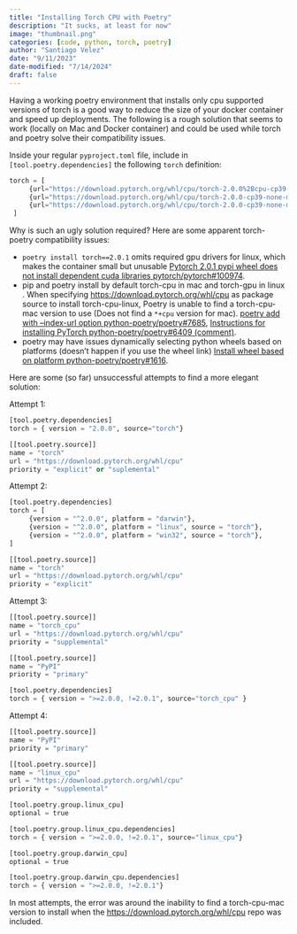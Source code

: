 ```yaml
---
title: "Installing Torch CPU with Poetry"
description: "It sucks, at least for now"
image: "thumbnail.png"
categories: [code, python, torch, poetry]
author: "Santiago Velez"
date: "9/11/2023"
date-modified: "7/14/2024"
draft: false
---
```


Having a working poetry environment that installs only cpu supported versions of torch is a good way to reduce the size of your docker container and speed up deployments. The following is a rough solution that seems to work (locally on Mac and Docker container) and could be used while torch and poetry solve their compatibility issues.

Inside your regular `pyproject.toml` file, include in `[tool.poetry.dependencies]` the following `torch` definition:

``` python
torch = [
     {url="https://download.pytorch.org/whl/cpu/torch-2.0.0%2Bcpu-cp39-cp39-linux_x86_64.whl", markers="platform_system == \"Linux\""},
     {url="https://download.pytorch.org/whl/cpu/torch-2.0.0-cp39-none-macosx_10_9_x86_64.whl", markers="platform_system == \"Darwin\" and platform_machine == \"x86_64\""},
     {url="https://download.pytorch.org/whl/cpu/torch-2.0.0-cp39-none-macosx_11_0_arm64.whl", markers="platform_system == \"Darwin\" and platform_machine == \"arm64\""}
 ]
```

Why is such an ugly solution required? Here are some apparent torch-poetry compatibility issues:

* `poetry install torch==2.0.1` omits required gpu drivers for linux, which makes the container small but unusable [Pytorch 2.0.1 pypi wheel does not install dependent cuda libraries pytorch/pytorch#100974](https://github.com/pytorch/pytorch/issues/100974).
* pip and poetry install by default torch-cpu in mac and torch-gpu in linux . When specifying [https://download.pytorch.org/whl/cpu](https://download.pytorch.org/whl/cpu) as package source to install torch-cpu-linux, Poetry is unable to find a torch-cpu-mac version to use (Does not find a `*+cpu` version for mac). [poetry add with --index-url option python-poetry/poetry#7685](https://github.com/python-poetry/poetry/issues/7685), [Instructions for installing PyTorch python-poetry/poetry#6409 (comment)](https://github.com/python-poetry/poetry/issues/6409#issue-1361622121).
* poetry may have issues dynamically selecting python wheels based on platforms (doesn't happen if you use the wheel link) [Install wheel based on platform python-poetry/poetry#1616](https://github.com/python-poetry/poetry/issues/1616).

Here are some (so far) unsuccessful attempts to find a more elegant solution:

Attempt 1:

```python
[tool.poetry.dependencies]
torch = { version = "2.0.0", source="torch"}

[[tool.poetry.source]]
name = "torch"
url = "https://download.pytorch.org/whl/cpu"
priority = "explicit" or "suplemental"
```

Attempt 2:

```python
[tool.poetry.dependencies]
torch = [
     {version = "^2.0.0", platform = "darwin"},
     {version = "^2.0.0", platform = "linux", source = "torch"},
     {version = "^2.0.0", platform = "win32", source = "torch"},
]

[[tool.poetry.source]]
name = "torch"
url = "https://download.pytorch.org/whl/cpu"
priority = "explicit"
```

Attempt 3:

```python
[[tool.poetry.source]]
name = "torch_cpu"
url = "https://download.pytorch.org/whl/cpu"
priority = "supplemental"

[[tool.poetry.source]]
name = "PyPI"
priority = "primary"

[tool.poetry.dependencies]
torch = { version = ">=2.0.0, !=2.0.1", source="torch_cpu" }
```

Attempt 4:

```python
[[tool.poetry.source]]
name = "PyPI"
priority = "primary"

[[tool.poetry.source]]
name = "linux_cpu"
url = "https://download.pytorch.org/whl/cpu"
priority = "supplemental"

[tool.poetry.group.linux_cpu]
optional = true

[tool.poetry.group.linux_cpu.dependencies]
torch = { version = ">=2.0.0, !=2.0.1", source="linux_cpu"}

[tool.poetry.group.darwin_cpu]
optional = true

[tool.poetry.group.darwin_cpu.dependencies]
torch = { version = ">=2.0.0, !=2.0.1"}
```

In most attempts, the error was around the inability to find a torch-cpu-mac version to install when the [https://download.pytorch.org/whl/cpu](https://download.pytorch.org/whl/cpu) repo was included.
